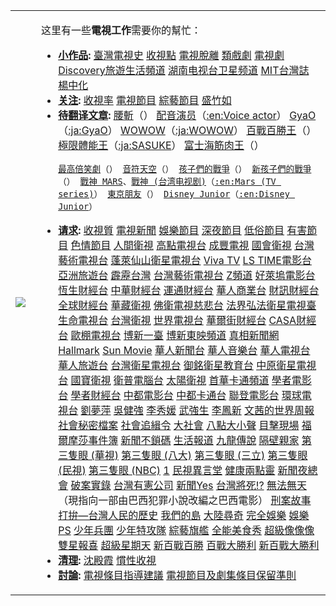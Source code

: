 {|
|
[[File:Evolution-tasks.png|<nowiki></nowiki>]]<br />
<div style="width:25px;height:0px;"></div>
|
这里有一些'''電視工作'''需要你的幫忙：<ul style="font-size:85%;padding:.3em 0 .3em 25px;margin:0">

<li>'''[[:Category:電視小作品|小作品]]:''' [[臺灣電視史|臺灣電視史]] [[收視點|收視點]] [[電視脫離|電視脫離]] [[類戲劇|類戲劇]] [[電視劇|電視劇]] [[Discovery旅遊生活頻道|Discovery旅遊生活頻道]] [[湖南电视台卫星频道|湖南电视台卫星频道]] [[MIT台灣誌|MIT台灣誌]] [[楊中化|楊中化]]

</li>

<li>'''[[Wikipedia:需要关注的页面|关注]]:''' [[收視率|收視率]] [[電視節目|電視節目]] [[綜藝節目|綜藝節目]] [[盛竹如|盛竹如]]

</li>

<li>'''[[Wikipedia:待翻译文章|待翻译文章]]:''' [[腰斬|腰斬]]（{{lang|ja|[[:ja:打ち切り|:ja:打ち切り]]}}） [[配音演员|配音演员]]（[[:en:Voice_actor|:en:Voice actor]]） [[GyaO|GyaO]]（[[:ja:GyaO|:ja:GyaO]]） [[WOWOW|WOWOW]]（[[:ja:WOWOW|:ja:WOWOW]]） [[百戰百勝王|百戰百勝王]]（{{lang|ja|[[:ja:風雲!たけし城|:ja:風雲!たけし城]]}}） [[極限體能王|極限體能王]]（[[:ja:SASUKE|:ja:SASUKE]]） [[富士海筋肉王|富士海筋肉王]]（{{lang|ja|[[:ja:海筋肉王_〜バイキング〜|:ja:海筋肉王 〜バイキング〜]]}}）
 [[最高倍笑劇|最高倍笑劇]]（{{lang|ja|[[:ja:めちゃ×2イケてるッ!|:ja:めちゃ×2イケてるッ!]]}}） [[音符天空|音符天空]]（{{lang|ja|[[:ja:ドレミソラ|:ja:ドレミソラ]]}}） [[孩子們的戰爭|孩子們的戰爭]]（{{lang|ja|[[:ja:キッズ・ウォー|:ja:キッズ・ウォー]]}}） [[新孩子們的戰爭|新孩子們的戰爭]]（{{lang|ja|[[:ja:新キッズ・ウォー|:ja:新キッズ・ウォー]]}}） [[戰神_MARS|戰神 MARS]]、[[戰神_(台湾电视剧)|戰神 (台湾电视剧)]]（[[:en:Mars_(TV_series)|:en:Mars (TV series)]]） [[東京朋友|東京朋友]]（{{lang|ja|[[:ja:東京フレンズ|:ja:東京フレンズ]]}}） [[Disney_Junior|Disney Junior]]（[[:en:Disney_Junior|:en:Disney Junior]]）
</li>
<li>'''[[Wikipedia:條目請求/社會/娛樂_#電視|请求]]:''' [[收視質|收視質]] [[電視新聞|電視新聞]] [[娛樂節目|娛樂節目]] [[深夜節目|深夜節目]] [[低俗節目|低俗節目]] [[有害節目|有害節目]] [[色情節目|色情節目]] [[人間衛視|人間衛視]] [[高點電視台|高點電視台]] [[成豐電視|成豐電視]] [[國會衛視|國會衛視]] [[台灣藝術電視台|台灣藝術電視台]] [[蓬萊仙山衛星電視台|蓬萊仙山衛星電視台]] [[Viva_TV|Viva TV]] [[LS_TIME電影台|LS TIME電影台]] [[亞洲旅遊台|亞洲旅遊台]] [[霹靂台灣|霹靂台灣]] [[台灣藝術電視台|台灣藝術電視台]] [[Z頻道|Z頻道]] [[好萊塢電影台|好萊塢電影台]] [[恆生財經台|恆生財經台]] [[中華財經台|中華財經台]] [[運通財經台|運通財經台]] [[華人商業台|華人商業台]] [[財訊財經台|財訊財經台]] [[全球財經台|全球財經台]] [[華藏衛視|華藏衛視]] [[佛衛電視慈悲台|佛衛電視慈悲台]] [[法界弘法衛星電視臺|法界弘法衛星電視臺]] [[生命電視台|生命電視台]] [[台灣衛視|台灣衛視]] [[世界電視台|世界電視台]] [[華爾街財經台|華爾街財經台]] [[CASA財經台|CASA財經台]] [[歐棚電視台|歐棚電視台]] [[博新一臺|博新一臺]] [[博新東映頻道|博新東映頻道]] [[真相新聞網|真相新聞網]] [[Hallmark|Hallmark]] [[Sun_Movie|Sun Movie]] [[華人新聞台|華人新聞台]] [[華人音樂台|華人音樂台]] [[華人電視台|華人電視台]] [[華人旅遊台|華人旅遊台]] [[台灣衛星電視台|台灣衛星電視台]] [[御銘衛星教育台|御銘衛星教育台]] [[中原衛星電視台|中原衛星電視台]] [[國寶衛視|國寶衛視]] [[衛普電腦台|衛普電腦台]] [[太陽衛視|太陽衛視]] [[首華卡通頻道|首華卡通頻道]] [[學者電影台|學者電影台]] [[學者財經台|學者財經台]] [[中都電影台|中都電影台]] [[中都卡通台|中都卡通台]] [[聯登電影台|聯登電影台]] [[環球電視台|環球電視台]] [[劉夢萍|劉夢萍]] [[吳健強|吳健強]] [[李秀媛|李秀媛]] [[武強生|武強生]] [[李鳳新|李鳳新]] [[文茜的世界周報|文茜的世界周報]] [[社會秘密檔案|社會秘密檔案]] [[社會追緝令|社會追緝令]] [[大社會|大社會]] [[八點大小聲|八點大小聲]] [[目擊現場|目擊現場]] [[福爾摩莎事件簿|福爾摩莎事件簿]] [[新聞不鎖碼|新聞不鎖碼]] [[生活報道|生活報道]] [[九龍傳說|九龍傳說]] [[隔壁親家|隔壁親家]] [[第三隻眼_(華視)|第三隻眼 (華視)]] [[第三隻眼_(八大)|第三隻眼 (八大)]] [[第三隻眼_(三立)|第三隻眼 (三立)]] [[第三隻眼_(民視)|第三隻眼 (民視)]] [[第三隻眼_(NBC)|第三隻眼 (NBC)]] [http://big5.china.com.cn/chinese/MATERIAL/35770.htm] [[民視異言堂|民視異言堂]] [[健康兩點靈|健康兩點靈]] [[新聞夜總會|新聞夜總會]] [[破案實錄|破案實錄]] [[台灣有憲公司|台灣有憲公司]] [[新聞Yes|新聞Yes]] [[台灣將死!?|台灣將死!?]] [[無法無天|無法無天]]（現指向一部由巴西犯罪小說改編之巴西電影） [[刑案故事|刑案故事]] [[打拚—台灣人民的歷史|打拚—台灣人民的歷史]] [[我們的島|我們的島]] [[大陸尋奇|大陸尋奇]] [[完全娛樂|完全娛樂]] [[娛樂PS|娛樂PS]] [[少年兵團|少年兵團]] [[少年特攻隊|少年特攻隊]] [[綜藝旗艦|綜藝旗艦]] [[全能美食秀|全能美食秀]] [[超級像像像|超級像像像]] [[雙星報喜|雙星報喜]] [[超級星期天|超級星期天]] [[新百戰百勝|新百戰百勝]] [[百戰大勝利|百戰大勝利]] [[新百戰大勝利|新百戰大勝利]]
</li>

<li>'''[[Wikipedia:清理|清理]]:''' [[沈殿霞|沈殿霞]] [[慣性收視|慣性收視]]

</li>

<li> '''[[Wikipedia:正在討論的條目|討論]]:''' [[Wikipedia:電視條目指導建議|電視條目指導建議]] [[Wikipedia_talk:電視節目及劇集條目保留準則|電視節目及劇集條目保留準則]]
</li>
</ul>
|}